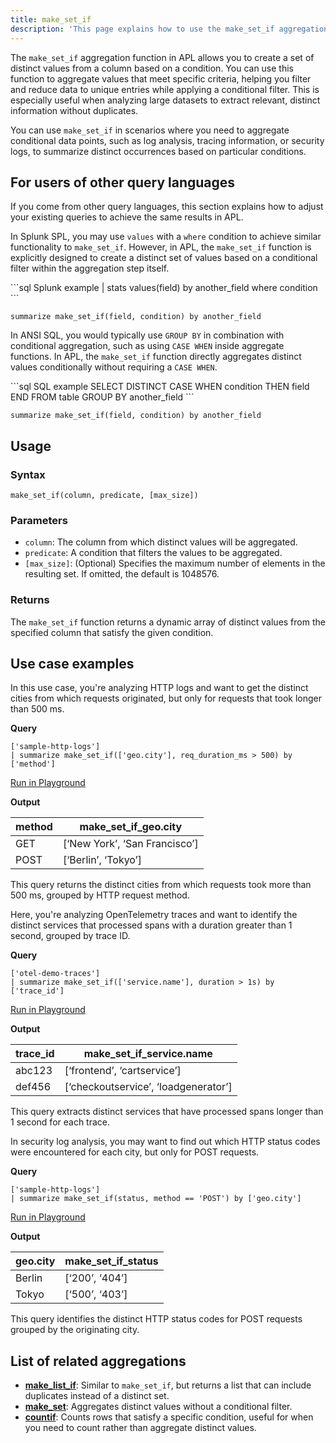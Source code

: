 ```yaml
---
title: make_set_if
description: 'This page explains how to use the make_set_if aggregation function in APL.'
---
```


The `make_set_if` aggregation function in APL allows you to create a set of distinct values from a column based on a condition. You can use this function to aggregate values that meet specific criteria, helping you filter and reduce data to unique entries while applying a conditional filter. This is especially useful when analyzing large datasets to extract relevant, distinct information without duplicates.

You can use `make_set_if` in scenarios where you need to aggregate conditional data points, such as log analysis, tracing information, or security logs, to summarize distinct occurrences based on particular conditions.

## For users of other query languages

If you come from other query languages, this section explains how to adjust your existing queries to achieve the same results in APL.

<AccordionGroup>
<Accordion title="Splunk SPL users">

In Splunk SPL, you may use `values` with a `where` condition to achieve similar functionality to `make_set_if`. However, in APL, the `make_set_if` function is explicitly designed to create a distinct set of values based on a conditional filter within the aggregation step itself.

<CodeGroup>
```sql Splunk example
| stats values(field) by another_field where condition
```

```kusto APL equivalent
summarize make_set_if(field, condition) by another_field
```
</CodeGroup>

</Accordion>
<Accordion title="ANSI SQL users">

In ANSI SQL, you would typically use `GROUP BY` in combination with conditional aggregation, such as using `CASE WHEN` inside aggregate functions. In APL, the `make_set_if` function directly aggregates distinct values conditionally without requiring a `CASE WHEN`.

<CodeGroup>
```sql SQL example
SELECT DISTINCT CASE WHEN condition THEN field END
FROM table
GROUP BY another_field
```

```kusto APL equivalent
summarize make_set_if(field, condition) by another_field
```
</CodeGroup>

</Accordion>
</AccordionGroup>

## Usage

### Syntax

```kusto
make_set_if(column, predicate, [max_size])
```

### Parameters

- `column`: The column from which distinct values will be aggregated.
- `predicate`: A condition that filters the values to be aggregated.
- `[max_size]`: (Optional) Specifies the maximum number of elements in the resulting set. If omitted, the default is 1048576.

### Returns

The `make_set_if` function returns a dynamic array of distinct values from the specified column that satisfy the given condition.

## Use case examples

<Tabs>
<Tab title="Log analysis">

In this use case, you're analyzing HTTP logs and want to get the distinct cities from which requests originated, but only for requests that took longer than 500 ms.

**Query**

```kusto
['sample-http-logs']
| summarize make_set_if(['geo.city'], req_duration_ms > 500) by ['method']
```

[Run in Playground](https://play.axiom.co/axiom-play-qf1k/explorer?initForm=%7B%22apl%22%3A%22%5B%27sample-http-logs%27%5D%20%7C%20summarize%20make_set_if%28%5B%27geo.city%27%5D%2C%20req_duration_ms%20%3E%20500%29%20by%20%5B%27method%27%5D%22%7D)

**Output**

| method   | make_set_if_geo.city |
|----------|----------------------|
| GET      | [‘New York’, ‘San Francisco’] |
| POST     | [‘Berlin’, ‘Tokyo’]           |

This query returns the distinct cities from which requests took more than 500 ms, grouped by HTTP request method.

</Tab>
<Tab title="OpenTelemetry traces">

Here, you're analyzing OpenTelemetry traces and want to identify the distinct services that processed spans with a duration greater than 1 second, grouped by trace ID.

**Query**

```kusto
['otel-demo-traces']
| summarize make_set_if(['service.name'], duration > 1s) by ['trace_id']
```

[Run in Playground](https://play.axiom.co/axiom-play-qf1k/explorer?initForm=%7B%22apl%22%3A%22%5B%27otel-demo-traces%27%5D%20%7C%20summarize%20make_set_if%28%5B%27service.name%27%5D%2C%20duration%20%3E%201s%29%20by%20%5B%27trace_id%27%5D%22%7D)

**Output**

| trace_id       | make_set_if_service.name |
|----------------|--------------------------|
| abc123         | [‘frontend’, ‘cartservice’] |
| def456         | [‘checkoutservice’, ‘loadgenerator’] |

This query extracts distinct services that have processed spans longer than 1 second for each trace.

</Tab>
<Tab title="Security logs">

In security log analysis, you may want to find out which HTTP status codes were encountered for each city, but only for POST requests.

**Query**

```kusto
['sample-http-logs']
| summarize make_set_if(status, method == 'POST') by ['geo.city']
```

[Run in Playground](https://play.axiom.co/axiom-play-qf1k/explorer?initForm=%7B%22apl%22%3A%22%5B%27sample-http-logs%27%5D%20%7C%20summarize%20make_set_if%28status%2C%20method%20%3D%3D%20%27POST%27%29%20by%20%5B%27geo.city%27%5D%22%7D)

**Output**

| geo.city    | make_set_if_status |
|-------------|--------------------|
| Berlin      | [‘200’, ‘404’]     |
| Tokyo       | [‘500’, ‘403’]     |

This query identifies the distinct HTTP status codes for POST requests grouped by the originating city.

</Tab>
</Tabs>

## List of related aggregations

- [**make_list_if**](/apl/aggregation-function/make_list_if): Similar to `make_set_if`, but returns a list that can include duplicates instead of a distinct set.
- [**make_set**](/apl/aggregation-function/make_set): Aggregates distinct values without a conditional filter.
- [**countif**](/apl/aggregation-function/countif): Counts rows that satisfy a specific condition, useful for when you need to count rather than aggregate distinct values.